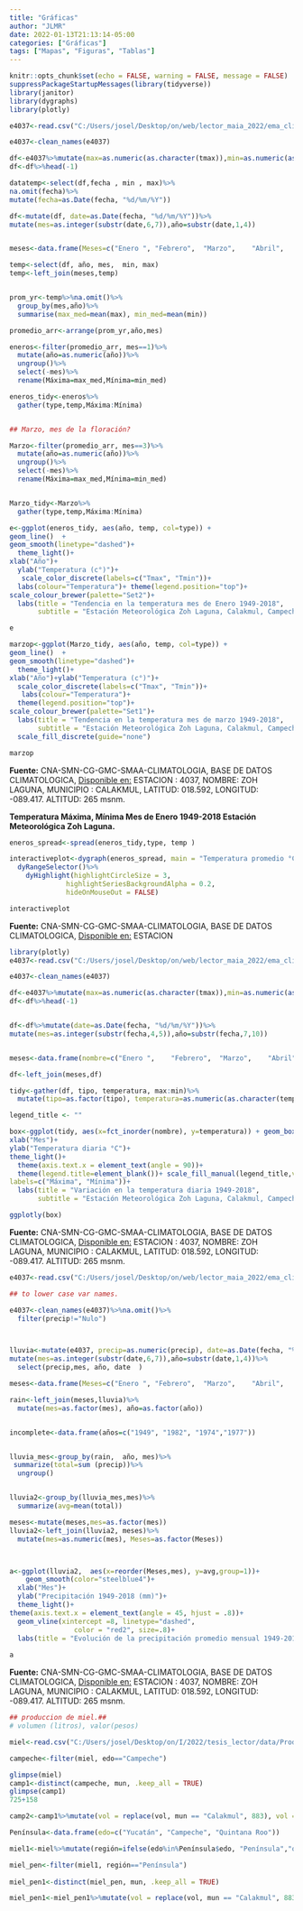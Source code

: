 ```yaml
---
title: "Gráficas"
author: "JLMR"
date: 2022-01-13T21:13:14-05:00
categories: ["Gráficas"]
tags: ["Mapas", "Figuras", "Tablas"]
---
```



```r
knitr::opts_chunk$set(echo = FALSE, warning = FALSE, message = FALSE)
suppressPackageStartupMessages(library(tidyverse))
library(janitor)
library(dygraphs)
library(plotly)
```


```r

e4037<-read.csv("C:/Users/josel/Desktop/on/web/lector_maia_2022/ema_climatologia.csv")

e4037<-clean_names(e4037)

df<-e4037%>%mutate(max=as.numeric(as.character(tmax)),min=as.numeric(as.character(tmin)))
df<-df%>%head(-1)

datatemp<-select(df,fecha , min , max)%>%
na.omit(fecha)%>%
mutate(fecha=as.Date(fecha, "%d/%m/%Y"))

df<-mutate(df, date=as.Date(fecha, "%d/%m/%Y"))%>%
mutate(mes=as.integer(substr(date,6,7)),año=substr(date,1,4))


meses<-data.frame(Meses=c("Enero ",	"Febrero",	"Marzo",	"Abril",	"Mayo",	"Junio",	"Julio",	"Agosto",	"Septiembre",	"Octubre",	"Noviembre",	"Diciembre"),mes=seq(1, 12, by=1))

temp<-select(df, año, mes,  min, max)
temp<-left_join(meses,temp)


prom_yr<-temp%>%na.omit()%>%
  group_by(mes,año)%>%
  summarise(max_med=mean(max), min_med=mean(min))

promedio_arr<-arrange(prom_yr,año,mes)

eneros<-filter(promedio_arr, mes==1)%>%
  mutate(año=as.numeric(año))%>%
  ungroup()%>%
  select(-mes)%>%
  rename(Máxima=max_med,Mínima=min_med) 

eneros_tidy<-eneros%>%
  gather(type,temp,Máxima:Mínima)


## Marzo, mes de la floración?

Marzo<-filter(promedio_arr, mes==3)%>%
  mutate(año=as.numeric(año))%>%
  ungroup()%>%
  select(-mes)%>%
  rename(Máxima=max_med,Mínima=min_med) 


Marzo_tidy<-Marzo%>%
  gather(type,temp,Máxima:Mínima)

```




```r

e<-ggplot(eneros_tidy, aes(año, temp, col=type)) + 
geom_line()  +
geom_smooth(linetype="dashed")+
  theme_light()+
xlab("Año")+
  ylab("Temperatura (c°)")+
   scale_color_discrete(labels=c("Tmax", "Tmin"))+
  labs(colour="Temperatura")+ theme(legend.position="top")+
scale_colour_brewer(palette="Set2")+
  labs(title = "Tendencia en la temperatura mes de Enero 1949-2018",
       subtitle = "Estación Meteorológica Zoh Laguna, Calakmul, Campeche")

e

marzop<-ggplot(Marzo_tidy, aes(año, temp, col=type)) + 
geom_line()  +
geom_smooth(linetype="dashed")+
  theme_light()+
xlab("Año")+ylab("Temperatura (c°)")+
  scale_color_discrete(labels=c("Tmax", "Tmin"))+
   labs(colour="Temperatura")+ 
  theme(legend.position="top")+
scale_colour_brewer(palette="Set1")+
  labs(title = "Tendencia en la temperatura mes de marzo 1949-2018",
       subtitle = "Estación Meteorológica Zoh Laguna, Calakmul, Campeche")+
  scale_fill_discrete(guide="none")

marzop
```


**Fuente:** CNA-SMN-CG-GMC-SMAA-CLIMATOLOGIA, BASE DE DATOS CLIMATOLOGICA, [Disponible en:](https://smn.conagua.gob.mx/tools/RESOURCES/Diarios/4037.txt) ESTACION  : 4037, NOMBRE: ZOH LAGUNA, MUNICIPIO : CALAKMUL, LATITUD: 018.592, LONGITUD: -089.417. ALTITUD: 265 msnm.


**Temperatura Máxima, Mínima Mes de Enero 1949-2018 Estación Meteorológica Zoh Laguna.**

```r


eneros_spread<-spread(eneros_tidy,type, temp )

interactiveplot<-dygraph(eneros_spread, main = "Temperatura promedio °C") %>%
  dyRangeSelector()%>%
    dyHighlight(highlightCircleSize = 3, 
              highlightSeriesBackgroundAlpha = 0.2,
              hideOnMouseOut = FALSE)

interactiveplot
```
**Fuente:** CNA-SMN-CG-GMC-SMAA-CLIMATOLOGIA, BASE DE DATOS CLIMATOLOGICA, [Disponible en:](https://smn.conagua.gob.mx/tools/RESOURCES/Diarios/4037.txt) ESTACION




```r


library(plotly)
e4037<-read.csv("C:/Users/josel/Desktop/on/web/lector_maia_2022/ema_climatologia.csv")

e4037<-clean_names(e4037)

df<-e4037%>%mutate(max=as.numeric(as.character(tmax)),min=as.numeric(as.character(tmin)))
df<-df%>%head(-1)


df<-df%>%mutate(date=as.Date(fecha, "%d/%m/%Y"))%>%
mutate(mes=as.integer(substr(fecha,4,5)),año=substr(fecha,7,10))


meses<-data.frame(nombre=c("Enero ",	"Febrero",	"Marzo",	"Abril",	"Mayo",	"Junio",	"Julio",	"Agosto",	"Septiembre",	"Octubre",	"Noviembre",	"Diciembre"),mes=seq(1, 12, by=1))

df<-left_join(meses,df)

tidy<-gather(df, tipo, temperatura, max:min)%>%
  mutate(tipo=as.factor(tipo), temperatura=as.numeric(as.character(temperatura)))

legend_title <- ""

box<-ggplot(tidy, aes(x=fct_inorder(nombre), y=temperatura)) + geom_boxplot(aes(fill=tipo))+
xlab("Mes")+
ylab("Temperatura diaria °C")+
theme_light()+
  theme(axis.text.x = element_text(angle = 90))+
  theme(legend.title=element_blank())+ scale_fill_manual(legend_title,values=c("firebrick1", "cyan2"),
labels=c("Máxima", "Mínima"))+
  labs(title = "Variación en la temperatura diaria 1949-2018",
       subtitle = "Estación Meteorológica Zoh Laguna, Calakmul, Campeche")  

ggplotly(box)

```

**Fuente:** CNA-SMN-CG-GMC-SMAA-CLIMATOLOGIA, BASE DE DATOS CLIMATOLOGICA, [Disponible en:](https://smn.conagua.gob.mx/tools/RESOURCES/Diarios/4037.txt) ESTACION  : 4037, NOMBRE: ZOH LAGUNA, MUNICIPIO : CALAKMUL, LATITUD: 018.592, LONGITUD: -089.417. ALTITUD: 265 msnm.



```r


e4037<-read.csv("C:/Users/josel/Desktop/on/web/lector_maia_2022/ema_climatologia.csv")

## to lower case var names.

e4037<-clean_names(e4037)%>%na.omit()%>%
  filter(precip!="Nulo")



lluvia<-mutate(e4037, precip=as.numeric(precip), date=as.Date(fecha, "%d/%m/%Y"))%>%
mutate(mes=as.integer(substr(date,6,7)),año=substr(date,1,4))%>%
  select(precip,mes, año, date  )

meses<-data.frame(Meses=c("Enero ",	"Febrero",	"Marzo",	"Abril",	"Mayo",	"Junio",	"Julio",	"Agosto",	"Septiembre",	"Octubre",	"Noviembre",	"Diciembre"),mes=seq(1, 12, by=1))

rain<-left_join(meses,lluvia)%>%
  mutate(mes=as.factor(mes), año=as.factor(año))


incomplete<-data.frame(años=c("1949", "1982", "1974","1977"))


lluvia_mes<-group_by(rain,  año, mes)%>%
 summarize(total=sum (precip))%>%
  ungroup()


lluvia2<-group_by(lluvia_mes,mes)%>%
  summarize(avg=mean(total))

meses<-mutate(meses,mes=as.factor(mes))
lluvia2<-left_join(lluvia2, meses)%>%
  mutate(mes=as.numeric(mes), Meses=as.factor(Meses))



a<-ggplot(lluvia2,  aes(x=reorder(Meses,mes), y=avg,group=1))+
    geom_smooth(color="steelblue4")+
  xlab("Mes")+
  ylab("Precipitación 1949-2018 (mm)")+
  theme_light()+
theme(axis.text.x = element_text(angle = 45, hjust = .8))+
  geom_vline(xintercept =8, linetype="dashed", 
                color = "red2", size=.8)+
  labs(title = "Evolución de la precipitación promedio mensual 1949-2018", subtitle = "Estación Meteorológica Zoh Laguna, Calakmul, Campeche")
   
a
```

**Fuente:** CNA-SMN-CG-GMC-SMAA-CLIMATOLOGIA, BASE DE DATOS CLIMATOLOGICA, [Disponible en:](https://smn.conagua.gob.mx/tools/RESOURCES/Diarios/4037.txt) ESTACION  : 4037, NOMBRE: ZOH LAGUNA, MUNICIPIO : CALAKMUL, LATITUD: 018.592, LONGITUD: -089.417. ALTITUD: 265 msnm.


```r
## produccion de miel.##
# volumen (litros), valor(pesos)

miel<-read.csv("C:/Users/josel/Desktop/on/I/2022/tesis_lector/data/Prodmiel2018muni.csv")

campeche<-filter(miel, edo=="Campeche")

glimpse(miel)
camp1<-distinct(campeche, mun, .keep_all = TRUE)
glimpse(camp1)
725+158

camp2<-camp1%>%mutate(vol = replace(vol, mun == "Calakmul", 883), vol = replace(vol, mun == "Escárcega", 273))

Península<-data.frame(edo=c("Yucatán", "Campeche", "Quintana Roo"))

miel1<-miel%>%mutate(región=ifelse(edo%in%Península$edo, "Península","otro"))

miel_pen<-filter(miel1, región=="Península")
  
miel_pen1<-distinct(miel_pen, mun, .keep_all = TRUE)

miel_pen1<-miel_pen1%>%mutate(vol = replace(vol, mun == "Calakmul", 883), vol = replace(vol, mun == "Escárcega", 273))  


```


